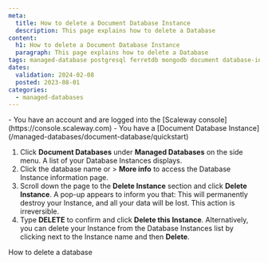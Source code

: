 ```yaml
---
meta:
  title: How to delete a Document Database Instance
  description: This page explains how to delete a Database
content:
  h1: How to delete a Document Database Instance
  paragraph: This page explains how to delete a Database
tags: managed-database postgresql ferretdb mongodb document database-instance
dates:
  validation: 2024-02-08
  posted: 2023-08-01
categories:
  - managed-databases
---
```



<Macro id="requirements" />

<Message type="requirement">
  - You have an account and are logged into the [Scaleway console](https://console.scaleway.com)
  - You have a [Document Database Instance](/managed-databases/document-database/quickstart)
</Message>

1. Click **Document Databases** under **Managed Databases** on the side menu. A list of your Database Instances displays.
2. Click the database name or <Icon name="more" /> > **More info** to access the Database Instance information page.
3. Scroll down the page to the **Delete Instance** section and click **Delete Instance**. A pop-up appears to inform you that:
    <Message type="important">
      This will permanently destroy your Instance, and all your data will be lost. This action is irreversible.
    </Message>
4. Type **DELETE** to confirm and click **Delete this Instance**.
    <Message type="tip">
      Alternatively, you can delete your Instance from the Database Instances list by clicking <Icon name="more" /> next to the Instance name and then **Delete**.
    </Message>


<Navigation title="See also">
  <PreviousButton to="/managed-databases/document-database/how-to/delete-database">How to delete a database</PreviousButton>
</Navigation>
